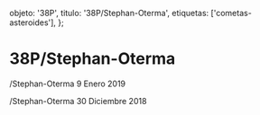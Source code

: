 
  objeto: '38P',
  titulo: '38P/Stephan-Oterma',
  etiquetas: ['cometas-asteroides'],
};

# 38P/Stephan-Oterma

<Imagen
  src="registro/38P_20190109_2_38p_20190109_i88.jpg"
  fecha="20190109"
/>

/Stephan-Oterma 9 Enero 2019

<Imagen
  src="registro/38P_20181230_1_38p_20181230_I88.jpg"
  fecha="20181230"
/>

/Stephan-Oterma 30 Diciembre 2018